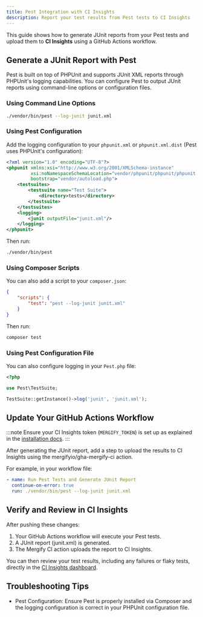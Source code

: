 ```yaml
---
title: Pest Integration with CI Insights
description: Report your test results from Pest tests to CI Insights
---
```



This guide shows how to generate JUnit reports from your Pest tests and upload
them to **CI Insights** using a GitHub Actions workflow.

## Generate a JUnit Report with Pest

Pest is built on top of PHPUnit and supports JUnit XML reports through PHPUnit's
logging capabilities. You can configure Pest to output JUnit reports using
command-line options or configuration files.

### Using Command Line Options

```bash
./vendor/bin/pest --log-junit junit.xml
```

### Using Pest Configuration

Add the logging configuration to your `phpunit.xml` or `phpunit.xml.dist` (Pest uses PHPUnit's configuration):

```xml
<?xml version="1.0" encoding="UTF-8"?>
<phpunit xmlns:xsi="http://www.w3.org/2001/XMLSchema-instance"
         xsi:noNamespaceSchemaLocation="vendor/phpunit/phpunit/phpunit.xsd"
         bootstrap="vendor/autoload.php">
    <testsuites>
        <testsuite name="Test Suite">
            <directory>tests</directory>
        </testsuite>
    </testsuites>
    <logging>
        <junit outputFile="junit.xml"/>
    </logging>
</phpunit>
```

Then run:

```bash
./vendor/bin/pest
```

### Using Composer Scripts

You can also add a script to your `composer.json`:

```json
{
    "scripts": {
        "test": "pest --log-junit junit.xml"
    }
}
```

Then run:

```bash
composer test
```

### Using Pest Configuration File

You can also configure logging in your `Pest.php` file:

```php
<?php

use Pest\TestSuite;

TestSuite::getInstance()->log('junit', 'junit.xml');
```

## Update Your GitHub Actions Workflow

:::note
Ensure your CI Insights token (`MERGIFY_TOKEN`) is set up as explained in the [installation
docs](/ci-insights#enabling-ci-insights-for-github).
:::

After generating the JUnit report, add a step to upload the results to CI
Insights using the mergifyio/gha-mergify-ci action.

For example, in your workflow file:

```yaml
- name: Run Pest Tests and Generate JUnit Report
  continue-on-error: true
  run: ./vendor/bin/pest --log-junit junit.xml
```

<MergifyCIUploadStep reportPath="junit.xml" />
<MergifyCIUploadStepMatrix reportPath="junit.xml" />

<GhaMergifyCiQuarantineSetup />

## Verify and Review in CI Insights

After pushing these changes:

1. Your GitHub Actions workflow will execute your Pest tests.
2. A JUnit report (junit.xml) is generated.
3. The Mergify CI action uploads the report to CI Insights.

You can then review your test results, including any failures or flaky tests,
directly in the [CI Insights
dashboard](https://dashboard.mergify.com/ci-insights/jobs).

## Troubleshooting Tips

<ul>
  <li>
    Pest Configuration: Ensure Pest is properly installed via Composer and the logging configuration is correct in your
    PHPUnit configuration file.
  </li>

  <CommonTroubleshootingTips />
</ul>
